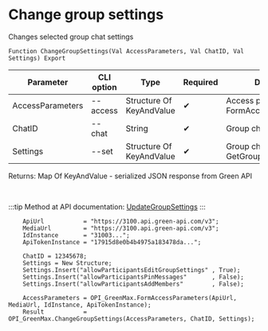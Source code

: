﻿---
sidebar_position: 5
description: Change group settings and other functions to work with Green Max in the Open Integration Package, a free open-source integration library for 1C:Enterprise 8, OneScript and CLI
keywords: [1C, 1С, 1С:Enterprise, 1С:Enterprise 8.3, API, Integration, Services, Exchange, OneScript, CLI, Green Max]
---


# Change group settings
 Changes selected group chat settings



`Function ChangeGroupSettings(Val AccessParameters, Val ChatID, Val Settings) Export`

  | Parameter | CLI option | Type | Required | Description |
  |-|-|-|-|-|
  | AccessParameters | --access | Structure Of KeyAndValue | &#x2714; | Access parameters. See FormAccessParameters |
  | ChatID | --chat | String | &#x2714; | Group chat ID |
  | Settings | --set | Structure Of KeyAndValue | &#x2714; | Group chat settings. See GetGroupSettingsStructure |

  
  Returns:  Map Of KeyAndValue - serialized JSON response from Green API

<br/>

:::tip
Method at API documentation: [UpdateGroupSettings](https://green-api.com/v3/docs/api/groups/UpdateGroupSettings/)
:::
<br/>


```bsl title="1C:Enterprise/OneScript code example"
    ApiUrl           = "https://3100.api.green-api.com/v3";
    MediaUrl         = "https://3100.api.green-api.com/v3";
    IdInstance       = "31003...";
    ApiTokenInstance = "17915d8e0b4b4975a183478da...";

    ChatID = 12345678;
    Settings = New Structure;
    Settings.Insert("allowParticipantsEditGroupSettings" , True);
    Settings.Insert("allowParticipantsPinMessages"       , False);
    Settings.Insert("allowParticipantsAddMembers"        , False);

    AccessParameters = OPI_GreenMax.FormAccessParameters(ApiUrl, MediaUrl, IdInstance, ApiTokenInstance);
    Result           = OPI_GreenMax.ChangeGroupSettings(AccessParameters, ChatID, Settings);
```
 




